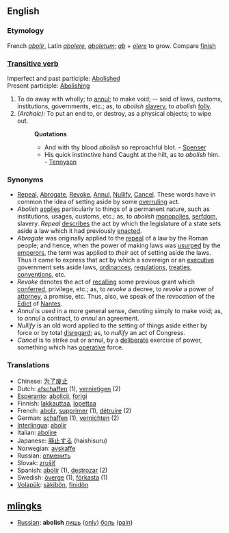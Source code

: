 ==English==
===Etymology===
French ''[[abolir]]'', Latin ''[[abolere]]'', ''[[aboletum]]''; ''[[ab]]'' + ''[[olere]]'' to grow. Compare [[finish]]

=== [[Transitive verb]] ===
Imperfect and past participle: [[Abolished]]<br>
Present participle: [[Abolishing]]
#To do away with wholly; to [[annul]]; to make void; -- said of laws, customs, institutions, governments, etc.; as, to ''abolish'' [[slavery]], to ''abolish'' [[folly]].
#''(Archaic):'' To put an end to, or destroy, as a physical objects; to wipe out. 
#:'''Quotations'''
#:*And with thy blood ''abolish'' so reproachful blot. - [[Spenser]]
#:*His quick instinctive hand Caught at the hilt, as to ''abolish'' him. - [[Tennyson]]

===Synonyms===
*[[Repeal]], [[Abrogate]], [[Revoke]], [[Annul]], [[Nullify]], [[Cancel]]. These words have in common the idea of setting aside by some [[overruling]] act.
*''Abolish'' [[applies]] particularly to things of a permanent nature, such as institutions, usages, customs, etc.; as, to ''abolish'' [[monopolies]], [[serfdom]], slavery. ''Repeal'' [[describes]] the act by which the legislature of a state sets aside a law which it had previously [[enacted]]. 
*''Abrogate'' was originally applied to the [[repeal]] of a law by the Roman people; and hence, when the power of making laws was [[usurped]] by the [[emperors]], the term was applied to ''their'' act of setting aside the laws. Thus it came to express that act by which a sovereign or an [[executive]] government sets aside laws, [[ordinances]], [[regulations]], [[treaties]], [[conventions]], etc. 
*''Revoke'' denotes the act of [[recalling]] some previous grant which [[conferred]], privilege, etc.; as, to ''revoke'' a decree, to ''revoke'' a power of [[attorney]], a promise, etc. Thus, also, we speak of the ''revocation'' of the [[Edict]] of [[Nantes]]. 
*''Annul'' is used in a more general sense, denoting simply to make void; as, to ''annul'' a contract, to ''annul'' an agreement. 
*''Nullify'' is an old word applied to the setting of things aside either by force or by total [[disregard]]; as, to ''nullify'' an act of Congress. 
*''Cancel'' is to strike out or annul, by a [[deliberate]] exercise of power, something which has [[operative]] force.

=== Translations ===
*Chinese: [[为了废止]]
*Dutch: [[afschaffen]] (1), [[vernietigen]] (2)
*[[Esperanto]]: [[abolicii]], [[forigi]]
*Finnish: [[lakkauttaa]], [[lopettaa]]
*French: [[abolir]], [[supprimer]] (1), [[détruire]] (2)
*German: [[schaffen]] (1), [[vernichten]] (2)
*[[Interlingua]]: [[abolir]]
*Italian: [[abolire]]
*Japanese: [[廃止する]] (haishisuru)
*Norwegian: [[avskaffe]]
*Russian: [[отменить]]
*Slovak: [[zrušiť]]
*Spanish: [[abolir]] (1), [[destrozar]] (2)
*Swedish: [[överge]] (1), [[förkasta]] (1)
*[[Volapük]]: [[säkibön]], [[finidön]]

==[[mlingks]]==
*[[Russian]]: '''abolish''' [[лишь]] ([[only]]) [[боль]] ([[pain]])